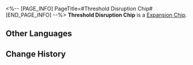 <%-- [PAGE_INFO]
PageTitle=#Threshold Disruption Chip#
[END_PAGE_INFO] --%>
{{Item Infobox
|id          = 250212
|image       = Item Threshold Disruption Chip.png
|type        = Expansion Chip
|invCategory = 
|rarity      = 3
|effect      = 
|description = When attacking enemy targets with HP percentage greater than a certain amount, greatly increases the DMG dealt by the attack.
}}
{{Description|A game item in Aetherium Wars. Aether Spirits will gain a special enhanced ability after equipping it.}}
'''Threshold Disruption Chip''' is a [[Expansion Chip]].

==Other Languages==
{{Other Languages
|en   = Threshold Disruption Chip
|zhs  = 阈值破坏芯片
|zht  = 閾值破壞晶片
|ja   = チップ「スレッショルドブレイク」
|ko   = 역치 파괴 칩
|es   = Chip de interrupción de umbral
|fr   = Puce de seuil de rupture
|ru   = Чип разрушения пороговой величины
|th   = ชิปทะลวงพิสัย
|vi   = Chip Phá Hoại Ngưỡng
|de   = Chip: Grenzwertstörung
|id   = Threshold Disruption Chip
|pt   = Chip de Interrupção de Limite
}}

==Change History==
{{Change History|1.4}}